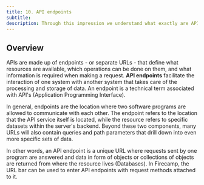 ```yaml
---
title: 10. API endpoints
subtitle:
description: Through this impression we understand what exactly are API endpoints
---
```


## Overview

APIs are made up of endpoints - or separate URLs - that define what resources are available, which operations can be done on them, and what information is required when making a request. **API endpoints** facilitate the interaction of one system with another system that takes care of the processing and storage of data. An endpoint is a technical term associated with API's (Application Programming Interface).

In general, endpoints are the location where two software programs are allowed to communicate with each other. The endpoint refers to the location that the API service itself is located, while the resource refers to specific datasets within the server's backend. Beyond these two components, many URLs will also contain queries and path parameters that drill down into even more specific sets of data.

In other words, an API endpoint is a unique URL where requests sent by one program are answered and data in form of objects or collections of objects are returned from where the resource lives (Databases). In Firecamp, the URL bar can be used to enter API endpoints with request methods attached to it.
